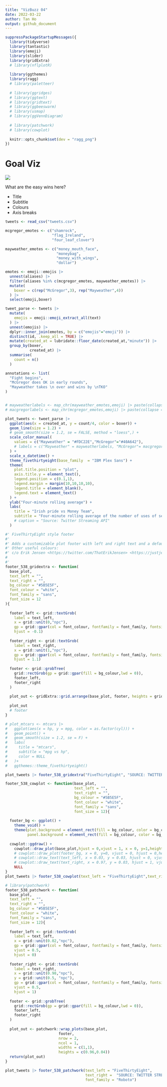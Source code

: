 ```yaml
---
title: "VizBuzz 04"
date: 2022-03-22
author: Tan Ho
output: github_document
---
```


```r
suppressPackageStartupMessages({
  library(tidyverse)
  library(tantastic)
  library(emoji)
  library(slider)
  library(gridExtra)
  # library(nflplotR)
  
  library(ggthemes)
  library(ragg)
  # library(paletteer)
  
  # library(ggridges)
  # library(ggtext)
  # library(gridtext)
  # library(ggbeeswarm)
  # library(usmap)
  # library(ggVennDiagram)
  
  # library(patchwork)
  # library(cowplot)
  
  knitr::opts_chunk$set(dev = "ragg_png")
})
```

# Goal Viz

![](goalviz.png)  

What are the easy wins here?

- Title
- Subtitle
- Colours
- Axis breaks



```r
tweets <- read_csv("tweets.csv")

mcgregor_emotes <- c("shamrock",
                     "flag_Ireland",
                     "four_leaf_clover")

mayweather_emotes <- c("money_mouth_face",
                       "moneybag",
                       "money_with_wings",
                       "dollar")

emotes <- emoji::emojis |> 
  unnest(aliases) |> 
  filter(aliases %in% c(mcgregor_emotes, mayweather_emotes)) |> 
  mutate(
    boxer = c(rep("McGregor",3), rep("Mayweather",4))
  ) |> 
  select(emoji,boxer)

tweet_parse <- tweets |> 
  mutate(
    emojis = emoji::emoji_extract_all(text)
  ) |> 
  unnest(emojis) |> 
  dplyr::inner_join(emotes, by = c("emojis"="emoji")) |> 
  distinct(id, .keep_all = TRUE) |> 
  mutate(created_at = lubridate::floor_date(created_at,"minute")) |> 
  group_by(boxer,
           created_at) |> 
  summarise(
    count = n() 
  )

annotations <- list(
  "Fight begins",
  "McGregor does OK in early rounds",
  "Mayweather takes \n over and wins by \nTKO"
)

```

```r

```

```r
# mayweatherlabels <- map_chr(mayweather_emotes,emoji) |> paste(collapse = "")
# macgregorlabels <- map_chr(mcgregor_emotes,emoji) |> paste(collapse = "")

plot_tweets <- tweet_parse |> 
  ggplot(aes(x = created_at, y = count/4, color = boxer)) + 
  geom_line(size = 1.2) +
  # geom_smooth(size = 1.2, se = FALSE, method = "loess",) +
  scale_color_manual(
    values = c("Mayweather" = "#FDC22E","McGregor"="#40A642"),
    # labels = c("Mayweather" = mayweatherlabels, "McGregor"= macgregorlabels)
  ) + 
  scale_x_datetime() +
  theme_fivethirtyeight(base_family  = "IBM Plex Sans") +
  theme(
    plot.title.position = "plot",
    axis.title.y = element_text(),
    legend.position = c(0.1,1),
    legend.margin = margin(10,10,10,10),
    legend.title = element_blank(),
    legend.text = element_text()
  ) + 
  ylab("Four-minute rolling average") +
  labs(
    title = "Irish pride vs Money Team",
    subtitle = "Four-minute rolling average of the number of uses of selected emoji in\nsampled tweets during the Mayweather-McGregor fight"
    # caption = "Source: Twitter Streaming API"
  ) 

```

```r
#' FiveThirtyEight style footer
#' 
#' Adds a customizable plot footer with left and right text and a default light-text on dark-grey background. 
#' Other useful colours: 
#' c/o Erik Jensen <https://twitter.com/ThatErikJensen> <https://justjensen.co/recreating-fivethirtyeights-footer/>
#
#' 
footer_538_gridextra <- function(
  base_plot, 
  text_left = "", 
  text_right = "", 
  bg_colour = "#5B5E5F", 
  font_colour = "white",
  font_family = "sans",
  font_size = 12
){
  
  footer_left <- grid::textGrob(
    label = text_left, 
    x = grid::unit(0,"npc"), 
    gp = grid::gpar(col = font_colour, fontfamily = font_family, fontsize = font_size),
    hjust = -0.1)
  
  footer_right <- grid::textGrob(
    label = text_right, 
    x = grid::unit(1,"npc"), 
    gp = grid::gpar(col = font_colour, fontfamily = font_family, fontsize = font_size),
    hjust = 1.1)
  
  footer <- grid::grobTree(
    grid::rectGrob(gp = grid::gpar(fill = bg_colour,lwd = 0)),
    footer_left,
    footer_right
  )
  
  plot_out <- gridExtra::grid.arrange(base_plot, footer, heights = grid::unit(c(0.94,0.06), c("npc","npc")))
  
  plot_out
  # footer
}

# plot_mtcars <- mtcars |> 
#   ggplot(aes(x = hp, y = mpg, color = as.factor(cyl))) + 
#   geom_point() +
#   geom_smooth(size = 1.2, se = F) +
#   labs(
#     title = "mtcars",
#     subtitle = "mpg vs hp",
#     color = NULL
#   )+
#   ggthemes::theme_fivethirtyeight()

plot_tweets |> footer_538_gridextra("FiveThirtyEight", "SOURCE: TWITTER STREAMING API")
```


```r
footer_538_cowplot <- function(base_plot, 
                               text_left = "", 
                               text_right = "", 
                               bg_colour = "#5B5E5F", 
                               font_colour = "white",
                               font_family = "sans",
                               font_size = 12){
  
  footer_bg <- ggplot() + 
    theme_void() +
    theme(plot.background = element_rect(fill = bg_colour, color = bg_colour,),
          panel.background = element_rect(fill = bg_colour, color = bg_colour))
  
  cowplot::ggdraw() +
    cowplot::draw_plot(base_plot,hjust = 0,vjust = 1, x = 0, y=1,height = 0.94)  +
    # cowplot::draw_plot(footer_bg, x = 0, y=0, vjust = 0, hjust = 0,height = 0.06) + 
    # cowplot::draw_text(text_left, x = 0.03, y = 0.03, hjust = 0, vjust = 0.5, color = font_colour, size = font_size) + 
    # cowplot::draw_text(text_right, x = 0.97, y = 0.03, hjust = 1, vjust = 0.5, color = font_colour, size = font_size) + 
    NULL
}
plot_tweets |> footer_538_cowplot(text_left = "FiveThirtyEight",text_right =  "SOURCE: TWITTER STREAMING API")

```

```r
# library(patchwork)
footer_538_patchwork <- function(
  base_plot, 
  text_left = "", 
  text_right = "", 
  bg_colour = "#5B5E5F", 
  font_colour = "white",
  font_family = "sans",
  font_size = 12){
  
  footer_left <- grid::textGrob(
    label = text_left, 
    x = grid::unit(0.02,"npc"), 
    gp = grid::gpar(col = font_colour, fontfamily = font_family, fontsize = font_size),
    vjust = 0.5,
    hjust = 0)
  
  footer_right <- grid::textGrob(
    label = text_right, 
    x = grid::unit(0.98,"npc"), 
    y = grid::unit(0.5, "npc"),
    gp = grid::gpar(col = font_colour, fontfamily = font_family, fontsize = font_size),
    vjust = 0.5,
    hjust = 1)
  
  footer <- grid::grobTree(
    grid::rectGrob(gp = grid::gpar(fill = bg_colour,lwd = 0)),
    footer_left,
    footer_right
  )
  
  plot_out <- patchwork::wrap_plots(base_plot,
                        footer,
                        nrow = 2,
                        ncol = 1,
                        widths = c(1,1),
                        heights = c(0.96,0.04))
  return(plot_out)
}

plot_tweets |> footer_538_patchwork(text_left = "FiveThirtyEight",
                                    text_right =  "SOURCE: TWITTER STREAMING API",
                                    font_family = "Roboto")

```

